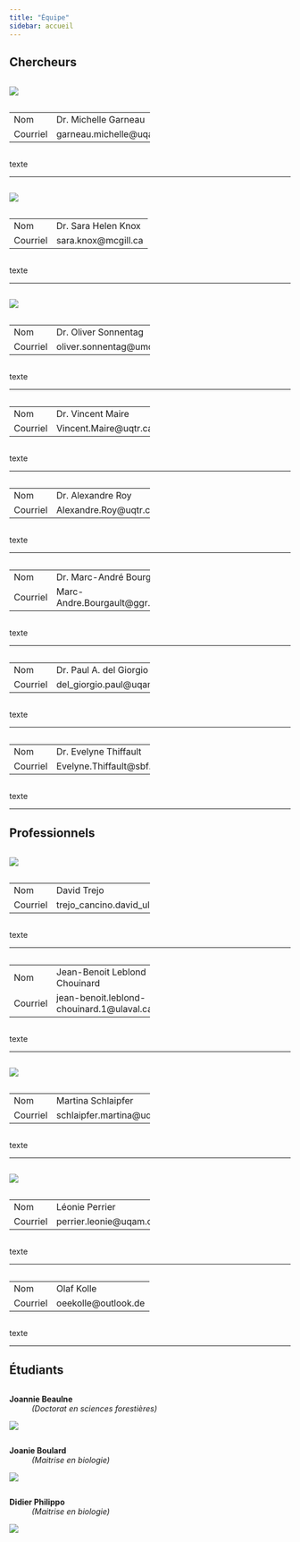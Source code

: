 ```yaml
---
title: "Équipe"
sidebar: accueil
---
```

## Chercheurs

:::: {layout-nrow=1}
:::{.column width="50%"}

![](images/team/garneau_michelle.jpg)

:::
::: {.column width="50%"}

 |
-----|:-----
Nom| Dr. Michelle Garneau
Courriel|  garneau.michelle\@uqam.ca
<!--GitHub| [https://github.com/sknox01](https://github.com/sknox01)-->

::: 
::::

texte

---

:::: {layout-nrow=1}
:::{.column width="50%"}

![](images/team/knox_sara.jpg)

:::
::: {.column width="50%"}

|
-----|:-----
Nom| Dr. Sara Helen Knox
Courriel| sara.knox\@mcgill.ca
<!--Office| PCMH B1100-->

::: 
::::

texte

---

:::: {layout-nrow=1}
:::{.column width="50%"}

![](images/team/sonnentag_oliver.jpg)

:::
::: {.column width="50%"}

 |
-----|:-----
Nom| Dr. Oliver Sonnentag
Courriel| oliver.sonnentag\@umontreal.ca
<!--Office| MCML 137-->

::: 
::::

texte

---

:::: {layout-nrow=1}
:::{.column width="50%"}

<!--![](images/headshots/zoran-nesic-oval.png)
-->
:::
::: {.column width="50%"}

 |
-----|:-----
Nom| Dr. Vincent Maire
Courriel| Vincent.Maire\@uqtr.ca
<!--Office| MCML 137-->

::: 
::::

texte

---

:::: {layout-nrow=1}
:::{.column width="50%"}

<!--![](images/headshots/zoran-nesic-oval.png)
-->
:::
::: {.column width="50%"}

 |
-----|:-----
Nom| Dr. Alexandre Roy
Courriel| Alexandre.Roy\@uqtr.ca
<!--Office| MCML 137-->

::: 
::::

texte

---

:::: {layout-nrow=1}
:::{.column width="50%"}

<!--![](images/headshots/zoran-nesic-oval.png)
-->
:::
::: {.column width="50%"}

 |
-----|:-----
Nom| Dr. Marc-André Bourgault
Courriel| Marc-Andre.Bourgault\@ggr.ulaval.ca
<!--Office| MCML 137-->

::: 
::::

texte

---

:::: {layout-nrow=1}
:::{.column width="50%"}

<!--![](images/headshots/zoran-nesic-oval.png)
-->
:::
::: {.column width="50%"}

 |
-----|:-----
Nom| Dr. Paul A. del Giorgio
Courriel| del_giorgio.paul\@uqam.ca
<!--Office| MCML 137-->

::: 
::::

texte

---

:::: {layout-nrow=1}
:::{.column width="50%"}

<!--![](images/headshots/zoran-nesic-oval.png)
-->
:::
::: {.column width="50%"}

 |
-----|:-----
Nom| Dr. Evelyne Thiffault
Courriel|  Evelyne.Thiffault\@sbf.ulaval.ca
<!--Office| MCML 137-->

::: 
::::

texte

---

## Professionnels

:::: {layout-nrow=1}
:::{.column width="50%"}

![](images/team/trejo_david.jpg)

:::
::: {.column width="50%"}

 |
-----|:-----
Nom| David Trejo
Courriel|  trejo_cancino.david_ulises\@uqam.ca
<!--Office| MCML 137-->

::: 
::::

texte

---

:::: {layout-nrow=1}
:::{.column width="50%"}

<!--![](images/headshots/zoran-nesic-oval.png)
-->
:::
::: {.column width="50%"}

 |
-----|:-----
Nom| Jean-Benoit Leblond Chouinard 
Courriel|  jean-benoit.leblond-chouinard.1\@ulaval.ca
<!--Office| MCML 137-->

::: 
::::

texte

---

:::: {layout-nrow=1}
:::{.column width="50%"}

![](images/team/schlaipfer_martina.jpg)

:::
::: {.column width="50%"}

 |
-----|:-----
Nom| Martina Schlaipfer
Courriel|  schlaipfer.martina\@uqam.ca
<!--Office| MCML 137-->

::: 
::::

texte

---

:::: {layout-nrow=1}
:::{.column width="50%"}

![](images/team/perrier_leonie.png)

:::
::: {.column width="50%"}

 |
-----|:-----
Nom| Léonie Perrier
Courriel|  perrier.leonie\@uqam.ca
<!--Office| MCML 137-->

::: 
::::

texte

---

:::: {layout-nrow=1}
:::{.column width="50%"}

<!--![](images/headshots/zoran-nesic-oval.png)
-->
:::
::: {.column width="50%"}

 |
-----|:-----
Nom| Olaf Kolle
Courriel|  oeekolle\@outlook.de
<!--Office| MCML 137-->

::: 
::::

texte

---

## Étudiants

:::: {layout-nrow=1}
::: {.column width="50%}

**Joannie Beaulne**
: *(Doctorat en sciences forestières)*

![](images/team/beaulne_joannie.jpg)

:::
::: {.column width="50%"}

**Joanie Boulard**
: *(Maitrise en biologie)*

![](images/team/boulard_joanie.jpg)

:::
::::

:::: {.columns}
::: {.column width="50%"}

**Didier Philippo**
: *(Maitrise en biologie)*

![](images/team/philippo_didier.jpg)


:::
::::
